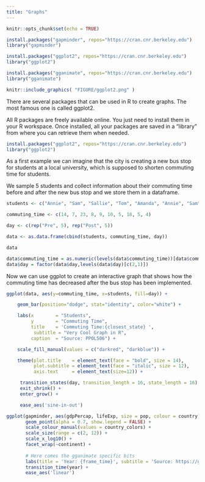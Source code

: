 ```yaml
---
title: "Graphs"
---
```

```r
knitr::opts_chunk$set(echo = TRUE)
```

```r
install.packages("gapminder", repos="https://cran.cnr.berkeley.edu")
library("gapminder")

install.packages("ggplot2", repos="https://cran.cnr.berkeley.edu")
library("ggplot2")

install.packages("gganimate", repos="https://cran.cnr.berkeley.edu")
library("gganimate")
```

```r
knitr::include_graphics( "FIGURE/ggplot2.png" )
```

There are several packages that can be used in R to create graphs. The most famous one is called ggplot2.

All R packages are freely available online. You just need to install them in your R workspace. Once installed, all your packages are saved in a "library" from where you can retrieve them when needed. 

```r
install.packages("ggplot2", repos="https://cran.cnr.berkeley.edu")
library("ggplot2")
```

As a first example we can imagine that the city is creating a new bus stop for students at a local university, which is supposed to shorten commuting time for students. 

We sample 5 students and collect information about their commuting time before and after the new bus stop and we store them in a dataframe.

```r

students <- c("Annie", "Sam", "Sallie", "Tom", "Amanda", "Annie", "Sam", "Sallie", "Tom", "Amanda")

commuting_time <- c(14, 7, 23, 8, 9, 10, 5, 18, 5, 4) 

day <- c(rep("Pre", 5), rep("Post", 5))

data <- as.data.frame(cbind(students, commuting_time, day))

data
```

```r
data$commuting_time = as.numeric(levels(data$commuting_time))[data$commuting_time]
data$day = factor(data$day,levels(data$day)[c(2,1)])
```

Now we can use ggplot to create an interactive graph that shows how the commuting time has decreased after the bus stop has been implemented.

```r
ggplot(data, aes(y=commuting_time, x=students, fill=day)) + 

    geom_bar(position="dodge", stat="identity", color="white") + 

    labs(x        = "Students", 
         y        = "Commuting Time", 
         title    = 'Commuting Time:{closest_state} ',
	      subtitle = "Very Cool Graph in R", 
         caption  = "Source: PPOL506") +

    scale_fill_manual(values = c("darkred", "darkblue")) +

    theme(plot.title    = element_text(face = "bold", size = 14), 
          plot.subtitle = element_text(face = "italic", size = 12),
          axis.text     = element_text(size=12)) + 

     transition_states(day, transition_length = 16, state_length = 16) +
     exit_shrink() + 
     enter_grow() +

     ease_aes('sine-in-out')
```

```r

ggplot(gapminder, aes(gdpPercap, lifeExp, size = pop, colour = country)) +
       geom_point(alpha = 0.7, show.legend = FALSE) +
       scale_colour_manual(values = country_colors) +
       scale_size(range = c(2, 12)) +
       scale_x_log10() +
       facet_wrap(~continent) +
       
       # Here comes the gganimate specific bits
       labs(title = 'Year: {frame_time}', subtitle = 'Source: https://github.com/thomasp85/gganimate', x = 'GDP per        capita', y = 'life expectancy') +
       transition_time(year) +
       ease_aes('linear')
```